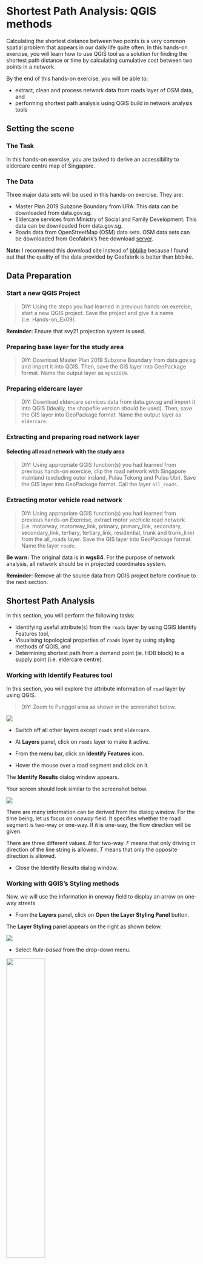 # Shortest Path Analysis: QGIS methods

Calculating the shortest distance between two points is a very common spatial problem that appears in our daily life quite often. In this hands-on exercise, you will learn how to use QGIS tool as a solution for finding the shortest path distance or time by calculating cumulative cost between two points in a network.

By the end of this hands-on exercise, you will be able to:

-   extract, clean and process network data from roads layer of OSM data, and
-   performing shortest path analysis using QGIS build in network analysis tools

## Setting the scene

### The Task

In this hands-on exercise, you are tasked to derive an accessibility to eldercare centre map of Singapore.

### The Data

Three major data sets will be used in this hands-on exercise. They are:

-   Master Plan 2019 Subzone Boundary from URA. This data can be downloaded from data.gov.sg.
-   Eldercare services from Ministry of Social and Family Development. This data can be downloaded from data.gov.sg.
-   Roads data from OpenStreetMap (OSM) data sets. OSM data sets can be downloaded from Geofabrik's free download [server](https://download.geofabrik.de/).

**Note:** I recommend this download site instead of [bbbike](https://www.bbbike.org/) because I found out that the quality of the data provided by Geofabrik is better than bbbike.

## Data Preparation

### Start a new QGIS Project

> DIY: Using the steps you had learned in previous hands-on exercise, start a new QGIS project. Save the project and give it a name (i.e. Hands-on_Ex09).

**Reminder:** Ensure that svy21 projection system is used.

### Preparing base layer for the study area

> DIY: Download Master Plan 2019 Subzone Boundary from data.gov.sg and import it into QGIS. Then, save the GIS layer into GeoPackage format. Name the output layer as `mpsz2019`.

### Preparing eldercare layer

> DIY: Download eldercare services data from data.gov.sg and import it into QGIS (Ideally, the shapefile version should be used). Then, save the GIS layer into GeoPackage format. Name the output layer as `eldercare`.

### Extracting and preparing road network layer

#### Selecting all road network with the study area

> DIY: Using appropriate QGIS function(s) you had learned from previous hands-on exercise, clip the road network with Singapore mainland (excluding outer insland, Pulau Tekong and Pulau Ubi). Save the GIS layer into GeoPackage format. Call the layer `all_roads`.

### Extracting motor vehicle road network

> DIY: Using appropriate QGIS function(s) you had learned from previous hands-on Exercise, extract motor vechicle road network (i.e. motorway, motorway_link, primary, primary_link, secondary, secondary_link, tertiary, tertiary_link, residential, trunk and trunk_link) from the all_roads layer. Save the GIS layer into GeoPackage format. Name the layer `roads`.

**Be warn:** The original data is in **wgs84**. For the purpose of network analysis, all network should be in projected coordinates system.

**Reminder:** Remove all the source data from QGIS project before continue to the next section.

## Shortest Path Analysis

In this section, you will perform the following tasks:

-   Identifying useful attribute(s) from the `roads` layer by using QGIS Identify Features tool,
-   Visualising topological properties of `roads` layer by using styling methods of QGIS, and
-   Determining shortest path from a demand point (ie. HDB block) to a supply point (i.e. eldercare centre).

### Working with Identify Features tool

In this section, you will explore the attribute information of `road` layer by using QGIS.

> DIY: Zoom to Punggol area as shown in the screenshot below.

![](img09/image6.jpg)

-   Switch off all other layers except `roads` and `eldercare`.

-   At **Layers** panel, click on `roads` layer to make it active.

-   From the menu bar, click on **Identify Features** icon.

-   Hover the mouse over a road segment and click on it.

The **Identify Results** dialog window appears.

Your screen should look similar to the screenshot below.

![](img09/image7.jpg)

There are many information can be derived from the dialog window. For the time being, let us focus on *oneway* field. It specifies whether the road segment is two-way or one-way. If it is one-way, the flow direction will be given.

There are three different values. *B* for two-way. *F* means that only driving in direction of the line string is allowed. *T* means that only the opposite direction is allowed.

-   Close the Identify Results dialog window.

### Working with QGIS's Styling methods

Now, we will use the information in oneway field to display an arrow on one-way streets

-   From the **Layers** panel, click on **Open the Layer Styling Panel** button.

The **Layer Styling** panel appears on the right as shown below.

![](img09/image8.jpg)

-   Select *Rule-based* from the drop-down menu.

![](img09/image9.jpg){width="45%"}

We will create a new style with a filter for only the one-way roads.

-   Click on the *Add rule +* button.

![](img09/image10.jpg){width="45%"}

-   From the **Edit rule** dialog, click on **Expression** button.

![](img09/image11.jpg){width="45%"}

The **Expression String Builder** dialog window appears.

We are going to build an expression that select all one-way streets.

-   Click on the black triangle in front of **Fields and Values** to expand the section.

![](img09/image12.jpg){width="55%"}

-   Double-click on `oneway` field.

-   Click on *=* button.

-   At the **Expression** pane, complete the expression as shown below.

![](img09/image13.jpg){width="35%"}

-   Click on **Ok** button.

Notice that **Filter** option has been updated.

![](img09/image14.jpg){width="55%"}

Next, we are going to change the Symbol layer type to *Market line*.

![](img09/image15.jpg){width="55%"}

Notice that the road lines are marked with red markers now.

![](img09/image16.jpg)

-   At the **Marker placement** pane, click on the radio button in front of `on center point`.

Notice that the markers are placed at the centre of each line segment.

![](img09/image18.jpg)

-   At the **Symbol** pane, click on `Simple marker`.

![](img09/image19.jpg){width="55%"}

-   Scroll down and select *filled_arrowhead* marker.

![](img09/image20.jpg){width="35%"}

Notice that arrow-like symbol now appears on the one-way streets as shown below.

![](img09/image21.jpg)

You can close **Layer Styling** dialog window now.

-   At the **Layer Styling** panel, click on the cross located at the upper right of the panel.

### Working with build in shortest path tool

Now, we are going to determine the shortest path from Block 619B to eldercare centre located at Block 211B (lower left corner of the view window)

-   From the menu bar, click on **Processing** -\> **Toolbar**.

-   At the **Toolbox** search pane, type **Shortest path**.

Your screen should look similar to the screenshot below.

![](img09/image22.jpg){width="45%"}

-   Double-click on **Shortest path (point to point)** of **Network analysis**.

**Shortest Path (Point to Point)** dialog window appears.

-   For **Vector layer representing network**, select `roads` from the drop-down list.

-   For **Path type to calculate**, select *Shortest* from the drop-down list.

-   For **Start point**, manually click on the *Block 619B*.

-   For **End point**, manually click on *Block 211B*.

-   For **Direction field \[optional\]**, select `oneway` from the drop-down list.

-   For **Value for forward direction \[optional\]**, type *F*.

-   For **Value for backward direction \[optional\]**, type *T*.

The **Shortest Path (Point to Point)** dialog window looks similar to the screenshot below.

![](img09/image23.jpg)

We will keep the rest of the selection as default for the time being.

When you are ready,

-   click on **Run** button.

**Reminder**: Read the log before closing the dialog window.

-   Click on the **Close** button to close the dialog window.

Notice that a temporary layer called `Shortest Path` is added on Layers panel and is display on the map view.

The default line thickness of `Shortest Path` is too thin to view.

> DIY: Using the steps you had learned in previous hands-on exercise, increase the thickness of the line symbol.

You screen should look similar to the screenshot below.

![](img09/image24.jpg)

> DIY: Using the steps you had learned from previous hands-on exercise, save the temporary Shortest Path layer into GeoPackage format. Name the layer `Shortest_path` and add it onto the map view.

> DIY: Remove the temparory layer from the Layers panel.
